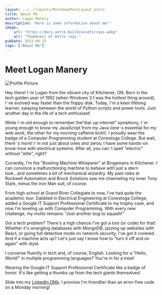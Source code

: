 ```yaml
---
layout: ../../layouts/MarkdownPostLayout.astro
title: About Me
author: Logan Manery
description: "Here is some information about me!"
image:
    url: "https://docs.astro.build/assets/rays.webp"
    alt: "Thumbnail of Astro rays."
pubDate: 2023-09-15
tags: ["About Me"]
---
```


# **Meet Logan Manery**

![Profile Picture](/photo-profile.jpg)

Hey there! I`'`m Logan from the vibrant city of Kitchener, ON. Born in the tech golden year of 1992 (when Windows 3.1 was the hottest thing around), I`'`ve evolved way faster than the floppy disk. Today, I'm a keen lifelong learner, swaying between the world of Python scripts and power tools. Just another day in the life of a tech enthusiast!

While I`'`m old enough to remember the“dial`-`up internet” symphony, I`'`m young enough to know my JavaScript from my Java (one`'`s essential for my web work, the other for my morning caffeine kick!). I proudly wear the badge of a Computer Programming student at Conestoga College. But wait, there`'`s more! I`'`m not just about ones and zeros; I have some hands-on know-how with electrical systems. After all, you can`'`t spell "electric" without "elite", right?

Currently, I'm the "Bowling Machine Whisperer" at Bingemans in Kitchener. I can convince a malfunctioning machine to behave with just a stern look...and sometimes a bit of mechanical wizardry. My past roles at Rockwell Automation and Brock Solutions saw me channeling my inner Tony Stark, minus the Iron Man suit, of course.

From high school at Grand River Collegiate to now, I've had quite the academic tour. Dabbled in Electrical Engineering at Conestoga College, added a Google IT Support Professional Certificate to my trophy case, and now I'm leveling up with Computer Programming. With every new challenge, my motto remains: "Just another bug to squash!"

Got a tech problem? There's a high chance I've got a tool (or code) for that! Whether it's wrangling databases with MongoDB, jazzing up websites with React, or going full detective mode on network security, I've got it covered. And if a machine acts up? Let's just say I know how to "turn it off and on again" with style.

I converse fluently in tech and, of course, English. Looking for a "Hello, World!" in multiple programming languages? You're in for a treat!

Wearing the Google IT Support Professional Certificate like a badge of honor. It's like getting a thumbs up from the tech giants themselves!

Slide into my [LinkedIn DMs](https://www.linkedin.com/in/logan-manery-4a80401b8/). I promise I'm friendlier than an error-free code on a Monday morning!